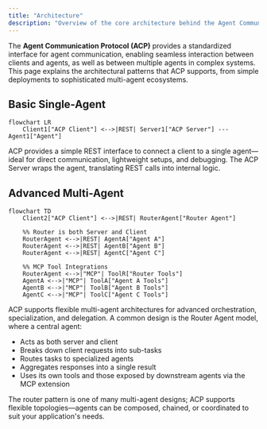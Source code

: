 ```yaml
---
title: "Architecture"
description: "Overview of the core architecture behind the Agent Communication Protocol"
---
```


The **Agent Communication Protocol (ACP)** provides a standardized interface for agent communication, enabling seamless interaction between clients and agents, as well as between multiple agents in complex systems. This page explains the architectural patterns that ACP supports, from simple deployments to sophisticated multi-agent ecosystems.

## Basic Single-Agent

```mermaid
flowchart LR
    Client1["ACP Client"] <-->|REST| Server1["ACP Server"] --- Agent1["Agent"]
```

ACP provides a simple REST interface to connect a client to a single agent—ideal for direct communication, lightweight setups, and debugging. The ACP Server wraps the agent, translating REST calls into internal logic.

## Advanced Multi-Agent

```mermaid
flowchart TD
    Client2["ACP Client"] <-->|REST| RouterAgent["Router Agent"]
    
    %% Router is both Server and Client
    RouterAgent <-->|REST| AgentA["Agent A"]
    RouterAgent <-->|REST| AgentB["Agent B"]
    RouterAgent <-->|REST| AgentC["Agent C"]
    
    %% MCP Tool Integrations
    RouterAgent <-->|"MCP"| ToolR["Router Tools"]
    AgentA <-->|"MCP"| ToolA["Agent A Tools"]
    AgentB <-->|"MCP"| ToolB["Agent B Tools"]
    AgentC <-->|"MCP"| ToolC["Agent C Tools"]
```

ACP supports flexible multi-agent architectures for advanced orchestration, specialization, and delegation. A common design is the Router Agent model, where a central agent:
- Acts as both server and client
- Breaks down client requests into sub-tasks
- Routes tasks to specialized agents
- Aggregates responses into a single result
- Uses its own tools and those exposed by downstream agents via the MCP extension

<Note> 
The router pattern is one of many multi-agent designs; ACP supports flexible topologies—agents can be composed, chained, or coordinated to suit your application's needs.
</Note>